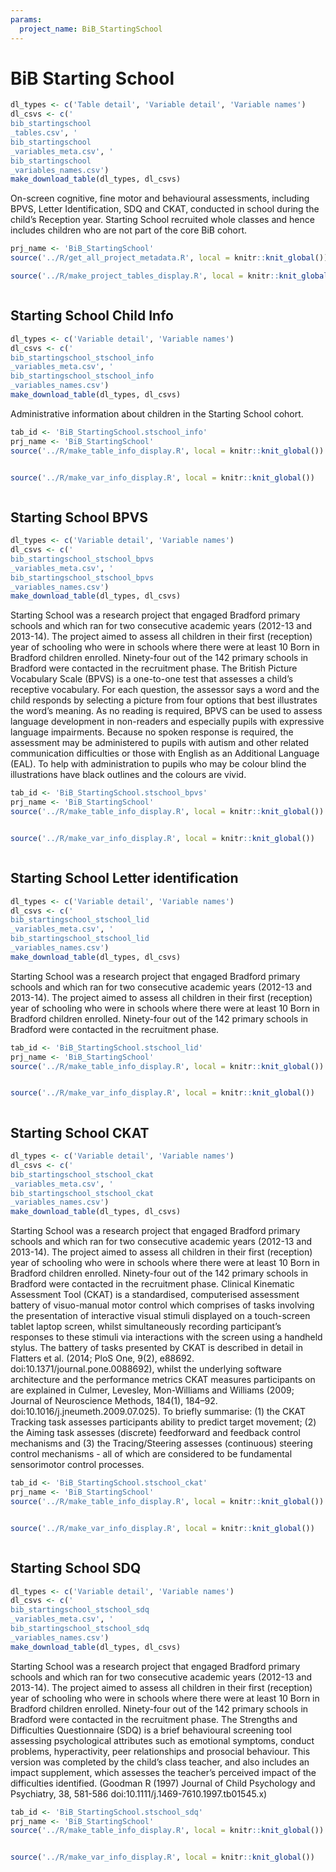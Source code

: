 ```yaml
---
params:
  project_name: BiB_StartingSchool
---
```






# BiB Starting School {#bib_startingschool}


```r
dl_types <- c('Table detail', 'Variable detail', 'Variable names')
dl_csvs <- c('
bib_startingschool
_tables.csv', '
bib_startingschool
_variables_meta.csv', '
bib_startingschool
_variables_names.csv')
make_download_table(dl_types, dl_csvs)
```



On-screen cognitive, fine motor and behavioural assessments, including BPVS, Letter Identification, SDQ and CKAT, conducted in school during the child's Reception year. Starting School recruited whole classes and hence includes children who are not part of the core BiB cohort.



```r
prj_name <- 'BiB_StartingSchool'
source('../R/get_all_project_metadata.R', local = knitr::knit_global())
```



```r
source('../R/make_project_tables_display.R', local = knitr::knit_global())
```



```r

```





## Starting School Child Info {#bib_startingschool_stschool_info}


```r
dl_types <- c('Variable detail', 'Variable names')
dl_csvs <- c('
bib_startingschool_stschool_info
_variables_meta.csv', '
bib_startingschool_stschool_info
_variables_names.csv')
make_download_table(dl_types, dl_csvs)
```



Administrative information about children in the Starting School cohort.



```r
tab_id <- 'BiB_StartingSchool.stschool_info'
prj_name <- 'BiB_StartingSchool'
source('../R/make_table_info_display.R', local = knitr::knit_global())
```



```r

```



```r
source('../R/make_var_info_display.R', local = knitr::knit_global())
```



```r

```





## Starting School BPVS {#bib_startingschool_stschool_bpvs}


```r
dl_types <- c('Variable detail', 'Variable names')
dl_csvs <- c('
bib_startingschool_stschool_bpvs
_variables_meta.csv', '
bib_startingschool_stschool_bpvs
_variables_names.csv')
make_download_table(dl_types, dl_csvs)
```



Starting School was a research project that engaged Bradford primary schools and which ran for two consecutive academic years (2012-13 and 2013-14). The project aimed to assess all children in their first (reception) year of schooling who were in schools where there were at least 10 Born in Bradford children enrolled. Ninety-four out of the 142 primary schools in Bradford were contacted in the recruitment phase. The British Picture Vocabulary Scale (BPVS) is a one-to-one test that assesses a child’s receptive vocabulary. For each question, the assessor says a word and the child responds by selecting a picture from four options that best illustrates the word's meaning. As no reading is required, BPVS can be used to assess language development in non-readers and especially pupils with expressive language impairments. Because no spoken response is required, the assessment may be administered to pupils with autism and other related communication difficulties or those with English as an Additional Language (EAL). To help with administration to pupils who may be colour blind the illustrations have black outlines and the colours are vivid.



```r
tab_id <- 'BiB_StartingSchool.stschool_bpvs'
prj_name <- 'BiB_StartingSchool'
source('../R/make_table_info_display.R', local = knitr::knit_global())
```



```r

```



```r
source('../R/make_var_info_display.R', local = knitr::knit_global())
```



```r

```





## Starting School Letter identification {#bib_startingschool_stschool_lid}


```r
dl_types <- c('Variable detail', 'Variable names')
dl_csvs <- c('
bib_startingschool_stschool_lid
_variables_meta.csv', '
bib_startingschool_stschool_lid
_variables_names.csv')
make_download_table(dl_types, dl_csvs)
```



Starting School was a research project that engaged Bradford primary schools and which ran for two consecutive academic years (2012-13 and 2013-14). The project aimed to assess all children in their first (reception) year of schooling who were in schools where there were at least 10 Born in Bradford children enrolled. Ninety-four out of the 142 primary schools in Bradford were contacted in the recruitment phase.



```r
tab_id <- 'BiB_StartingSchool.stschool_lid'
prj_name <- 'BiB_StartingSchool'
source('../R/make_table_info_display.R', local = knitr::knit_global())
```



```r

```



```r
source('../R/make_var_info_display.R', local = knitr::knit_global())
```



```r

```





## Starting School CKAT {#bib_startingschool_stschool_ckat}


```r
dl_types <- c('Variable detail', 'Variable names')
dl_csvs <- c('
bib_startingschool_stschool_ckat
_variables_meta.csv', '
bib_startingschool_stschool_ckat
_variables_names.csv')
make_download_table(dl_types, dl_csvs)
```



Starting School was a research project that engaged Bradford primary schools and which ran for two consecutive academic years (2012-13 and 2013-14). The project aimed to assess all children in their first (reception) year of schooling who were in schools where there were at least 10 Born in Bradford children enrolled. Ninety-four out of the 142 primary schools in Bradford were contacted in the recruitment phase. Clinical Kinematic Assessment Tool (CKAT) is a standardised, computerised assessment battery of visuo-manual motor control which comprises of tasks involving the presentation of interactive visual stimuli displayed on a touch-screen tablet laptop screen, whilst simultaneously recording participant’s responses to these stimuli via interactions with the screen using a handheld stylus. The battery of tasks presented by CKAT is described in detail in Flatters et al. (2014; PloS One, 9(2), e88692. doi:10.1371/journal.pone.0088692), whilst the underlying software architecture and the performance metrics CKAT measures participants on are explained in Culmer, Levesley, Mon-Williams and Williams (2009; Journal of Neuroscience Methods, 184(1), 184–92. doi:10.1016/j.jneumeth.2009.07.025). To briefly summarise: (1) the CKAT Tracking task assesses participants ability to predict target movement; (2) the Aiming task assesses (discrete) feedforward and feedback control mechanisms and (3) the Tracing/Steering assesses (continuous) steering control mechanisms - all of which are considered to be fundamental sensorimotor control processes.



```r
tab_id <- 'BiB_StartingSchool.stschool_ckat'
prj_name <- 'BiB_StartingSchool'
source('../R/make_table_info_display.R', local = knitr::knit_global())
```



```r

```



```r
source('../R/make_var_info_display.R', local = knitr::knit_global())
```



```r

```





## Starting School SDQ {#bib_startingschool_stschool_sdq}


```r
dl_types <- c('Variable detail', 'Variable names')
dl_csvs <- c('
bib_startingschool_stschool_sdq
_variables_meta.csv', '
bib_startingschool_stschool_sdq
_variables_names.csv')
make_download_table(dl_types, dl_csvs)
```



Starting School was a research project that engaged Bradford primary schools and which ran for two consecutive academic years (2012-13 and 2013-14). The project aimed to assess all children in their first (reception) year of schooling who were in schools where there were at least 10 Born in Bradford children enrolled. Ninety-four out of the 142 primary schools in Bradford were contacted in the recruitment phase. The Strengths and Difficulties Questionnaire (SDQ) is a brief behavioural screening tool assessing psychological attributes such as emotional symptoms, conduct problems, hyperactivity, peer relationships and prosocial behaviour. This version was completed by the child's class teacher, and also includes an impact supplement, which assesses the teacher's perceived impact of the difficulties identified. (Goodman R (1997) Journal of Child Psychology and Psychiatry, 38, 581-586 doi:10.1111/j.1469-7610.1997.tb01545.x)



```r
tab_id <- 'BiB_StartingSchool.stschool_sdq'
prj_name <- 'BiB_StartingSchool'
source('../R/make_table_info_display.R', local = knitr::knit_global())
```



```r

```



```r
source('../R/make_var_info_display.R', local = knitr::knit_global())
```



```r

```



